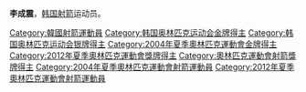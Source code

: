 {{MedalTop}}
{{MedalSport | 女子[[射箭|射箭]]}}
{{MedalGold | [[2004年夏季奧林匹克運動會|2004年雅典]] | [[2004年夏季奧林匹克運動會射箭比賽|團隊]]}}
{{MedalSilver | [[2004年夏季奧林匹克運動會|2004年雅典]] | [[2004年夏季奧林匹克運動會射箭比賽|個人]]}}
{{MedalGold | [[2012年夏季奧林匹克運動會|2012年倫敦]] | [[2012年夏季奧林匹克運動會射箭比賽|團隊]]}}
{{MedalBottom}}
{{Infobox Korean name|
hangul=이성진|
hanja=李成震|
rr=I Seong-jin|
mr=Yi Sŏng-jin|
}}
'''李成震'''{{BD|1985年|3月7日|catIdx=L}}，[[韩国|韩国]][[射箭|射箭]]运动员。

{{South Korea-stub}}
{{DEFAULTSORT:Lee Sung-Jin}}

[[Category:韓國射箭運動員|Category:韓國射箭運動員]]
[[Category:韩国奥林匹克运动会金牌得主|Category:韩国奥林匹克运动会金牌得主]]
[[Category:韩国奥林匹克运动会银牌得主|Category:韩国奥林匹克运动会银牌得主]]
[[Category:2004年夏季奧林匹克運動會金牌得主|Category:2004年夏季奧林匹克運動會金牌得主]]
[[Category:2012年夏季奧林匹克運動會獎牌得主|Category:2012年夏季奧林匹克運動會獎牌得主]]
[[Category:奧林匹克運動會射箭獎牌得主|Category:奧林匹克運動會射箭獎牌得主]]
[[Category:2004年夏季奧林匹克運動會射箭運動員|Category:2004年夏季奧林匹克運動會射箭運動員]]
[[Category:2012年夏季奧林匹克運動會射箭運動員|Category:2012年夏季奧林匹克運動會射箭運動員]]
